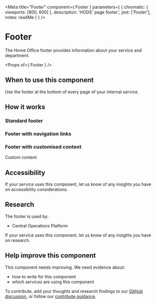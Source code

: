 
<Meta
  title="Footer"
  component={ Footer }
  parameters={ {
    chromatic: { viewports: [800, 600] },
    description: 'HODS\' page footer.',
    jest: ['Footer'],
    notes: readMe
  } }
/>

# Footer

The Home Office footer provides information about your service and department.

<Preview withToolbar>
  <Story name="Footer">
    <Footer
      navigation={[
        { href: '/feedback', text: 'Feedback' },
        { href: '/help', text: 'Help' },
        { href: 'https://gov.uk/', text: 'Gov.UK home' }
      ]}
    />
  </Story>
</Preview>

<Props of={ Footer } />

## When to use this component
Use the footer at the bottom of every page of your internal service.

## How it works
### Standard footer

<Preview>
  <Story name="Standard">
    <Footer />
  </Story>
</Preview>

### Footer with navigation links

<Preview>
  <Story name="Navigation">
    <Footer
      navigation={[
        { href: '/feedback', text: 'Feedback' },
        { href: '/help', text: 'Help' },
        { href: 'https://gov.uk/', text: 'Gov.UK home' }
      ]}
    />
  </Story>
</Preview>

### Footer with customised content

<Preview>
  <Story name="Custom">
    <Footer>Custom content</Footer>
  </Story>
</Preview>

## Accessibility

If your service uses this component, let us know of any insights you have on accessibility considerations.

## Research

The footer is used by:

- Central Operations Platform

If your service uses this component, let us know of any insights you have on research.

## Help improve this component

This component needs improving. We need evidence about:

- how to write for this component
- which services are using this component

To contribute, add your thoughts and research findings to our [GitHub discussion](https://github.com/UKHomeOffice/design-system/discussions/349), or follow our [contribute guidance](/get-involved).


